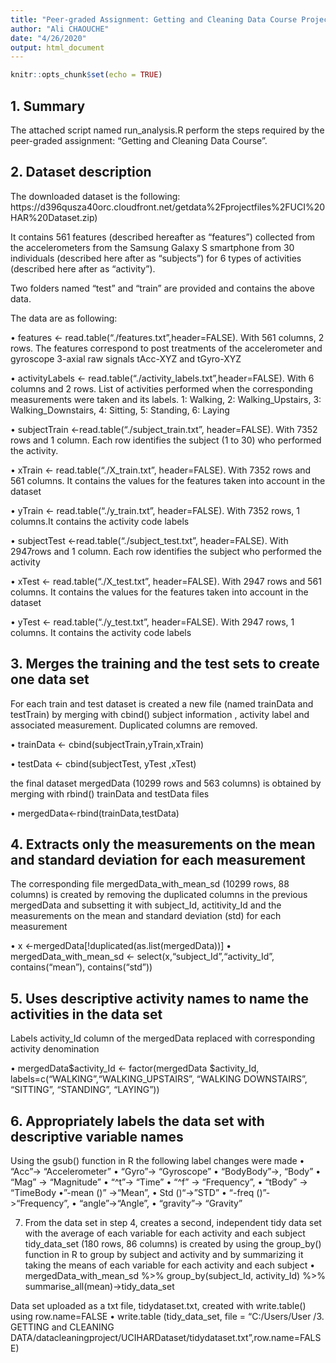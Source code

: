 ```yaml
---
title: "Peer-graded Assignment: Getting and Cleaning Data Course Project Code Book"
author: "Ali CHAOUCHE"
date: "4/26/2020"
output: html_document
---
```


```r
knitr::opts_chunk$set(echo = TRUE)
```




## 1.	Summary
The attached script named run_analysis.R perform the steps required by the peer-graded assignment: "Getting and Cleaning Data Course".

## 2.	Dataset description 
The downloaded dataset is the following: 
https://d396qusza40orc.cloudfront.net/getdata%2Fprojectfiles%2FUCI%20HAR%20Dataset.zip)

It contains 561 features (described hereafter as “features”) collected from the accelerometers from the Samsung Galaxy S smartphone from 30 individuals (described here after as “subjects”) for 6 types of activities (described here after as “activity”).

Two folders named “test” and “train” are provided and contains the above data.

The data are as following: 

•	features        <- read.table("./features.txt",header=FALSE). With 561 columns, 2 rows. The features correspond to post treatments of the accelerometer and gyroscope 3-axial raw signals tAcc-XYZ and tGyro-XYZ

•	 activityLabels   <- read.table("./activity_labels.txt",header=FALSE). With 6 columns and 2 rows. List of activities performed when the corresponding measurements were taken and its labels. 1: Walking, 2: Walking_Upstairs, 3: Walking_Downstairs, 4: Sitting, 5: Standing, 6: Laying

•	subjectTrain    <-read.table(“./subject_train.txt”, header=FALSE). With 7352 rows and 1 column. Each row identifies the subject (1 to 30) who performed the activity. 

•	xTrain          <- read.table("./X_train.txt", header=FALSE). With 7352 rows and 561 columns. It contains the values  for the features taken into account in the dataset
 
•	yTrain          <- read.table("./y_train.txt", header=FALSE). With 7352 rows, 1 columns.It contains the activity code labels

•	subjectTest   <-read.table("./subject_test.txt", header=FALSE). With 2947rows and 1 column. Each row identifies the subject who performed the activity 

•	xTest          <- read.table("./X_test.txt", header=FALSE). With 2947 rows and 561 columns. It contains the values for the features taken into account in the dataset
 
•	yTest          <- read.table("./y_test.txt", header=FALSE). With 2947 rows, 1 columns. It contains the activity code labels


## 3.	Merges the training and the test sets to create one data set

For each train and test dataset is created a new file (named trainData and testTrain) by merging  with cbind() subject information , activity label and associated measurement. Duplicated columns are removed.

• trainData <- cbind(subjectTrain,yTrain,xTrain)


• testData <- cbind(subjectTest, yTest ,xTest)


the final dataset mergedData (10299 rows and 563 columns) is obtained by merging with rbind() trainData and testData files
 
•	mergedData<-rbind(trainData,testData)

## 4.	Extracts only the measurements on the mean and standard deviation for each measurement 

The corresponding file mergedData_with_mean_sd (10299 rows, 88 columns) is created by removing the duplicated columns in the previous mergedData and subsetting it with subject_Id, actitivity_Id and the measurements on the mean and standard deviation (std) for each measurement

•	x <-mergedData[!duplicated(as.list(mergedData))]
•	mergedData_with_mean_sd <- select(x,"subject_Id","activity_Id", contains("mean"), contains("std"))

## 5.	Uses descriptive activity names to name the activities in the data set 
Labels activity_Id column of the mergedData replaced with corresponding activity denomination

•	mergedData$activity_Id  <-  factor(mergedData $activity_Id, labels=c("WALKING","WALKING_UPSTAIRS", "WALKING DOWNSTAIRS", "SITTING", "STANDING", "LAYING"))

## 6.	Appropriately labels the data set with descriptive variable names 

Using the gsub() function in R the following label changes were made
•	 "Acc"-> "Accelerometer"
•	"Gyro"-> "Gyroscope"
•	"BodyBody"->, "Body"
•	"Mag" -> "Magnitude"
•	"^t"-> "Time"
•	"^f" -> "Frequency",
•	"tBody" -> "TimeBody
•	"-mean ()" ->"Mean",
•	Std ()"-> "STD"
•	"-freq ()"->"Frequency",
•	"angle"->"Angle",
•	"gravity"-> "Gravity"


7.	From the data set in step 4, creates a second, independent tidy data set with the average of each variable for each activity and each subject 
tidy_data_set (180 rows, 86 columns) is created by using the group_by() function in R to group by subject and activity and by summarizing it taking the means of each variable for each activity and each subject
•	mergedData_with_mean_sd %>% group_by(subject_Id, activity_Id) %>% summarise_all(mean)->tidy_data_set

Data set uploaded as a txt file, tidydataset.txt, created with write.table() using row.name=FALSE
•	write.table (tidy_data_set, file = "C:/Users/User /3. GETTING and CLEANING DATA/datacleaningproject/UCIHARDataset/tidydataset.txt",row.name=FALSE)

